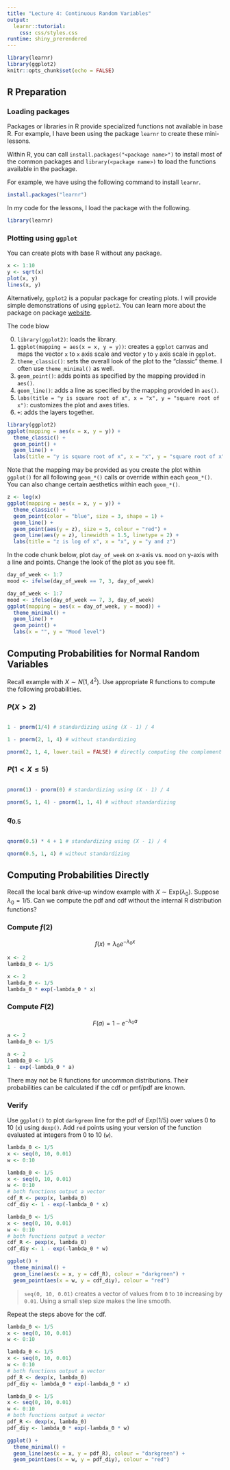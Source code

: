```yaml
---
title: "Lecture 4: Continuous Random Variables"
output: 
  learnr::tutorial:
    css: css/styles.css
runtime: shiny_prerendered
---
```


<!-- 
Before running the document, make sure `learnr` package is available. 
If missing, you can install the package with `install.packages('learnr')`.
-->

```r
library(learnr)
library(ggplot2)
knitr::opts_chunk$set(echo = FALSE)
```


## R Preparation

### Loading packages

Packages or libraries in R provide specialized functions not available in base R.
For example, I have been using the package `learnr` to create these mini-lessons.

Within R, you can call `install.packages("<package name>")` to install most of
the common packages and `library(<package name>)` to load the functions available
in the package.

For example, we have using the following command to install `learnr`.

```r
install.packages("learnr")
```

In my code for the lessons, I load the package with the following.

```r
library(learnr)
```



### Plotting using `ggplot`

You can create plots with base R without any package.

```r
x <- 1:10
y <- sqrt(x)
plot(x, y)
lines(x, y)
```

Alternatively, `ggplot2` is a popular package for creating plots. I will provide
simple demonstrations of using `ggplot2`. You can learn more about the package
on package [website](https://ggplot2.tidyverse.org).

The code blow

0. `library(ggplot2)`: loads the library.
1. `ggplot(mapping = aes(x = x, y = y))`: creates a `ggplot` canvas and maps 
the vector `x` to `x` axis scale and vector `y` to `y` axis scale in `ggplot`.
2. `theme_classic()`: sets the overall look of the plot to the "classic" theme. I often use `theme_minimal()` as well.
3. `geom_point()`: adds points as specified by the mapping provided in `aes()`. 
4. `geom_line()`: adds a line as specified by the mapping provided in `aes()`.
5. `labs(title = "y is square root of x", x = "x", y = "square root of x")`: customizes the plot and axes titles.
6. `+`: adds the layers together.

```r
library(ggplot2)
ggplot(mapping = aes(x = x, y = y)) +
  theme_classic() +
  geom_point() +
  geom_line() +
  labs(title = "y is square root of x", x = "x", y = "square root of x")
```

Note that the mapping may be provided as you create the plot within `ggplot()`
for all following `geom_*()` calls or override within each `geom_*()`. You
can also change certain aesthetics within each `geom_*()`. 

```r
z <- log(x)
ggplot(mapping = aes(x = x, y = y)) +
  theme_classic() +
  geom_point(color = "blue", size = 3, shape = 1) +
  geom_line() +
  geom_point(aes(y = z), size = 5, colour = "red") +
  geom_line(aes(y = z), linewidth = 1.5, linetype = 2) +
  labs(title = "z is log of x", x = "x", y = "y and z")
```


In the code chunk below, plot `day_of_week` on x-axis vs. `mood` on y-axis with 
a line and points. Change the look of the plot as you see fit.


```r
day_of_week <- 1:7
mood <- ifelse(day_of_week == 7, 3, day_of_week)


```

```r
day_of_week <- 1:7
mood <- ifelse(day_of_week == 7, 3, day_of_week)
ggplot(mapping = aes(x = day_of_week, y = mood)) +
  theme_minimal() +
  geom_line() +
  geom_point() +
  labs(x = "", y = "Mood level")

```


## Computing Probabilities for Normal Random Variables

Recall example with $X\sim N\left(1, 4^2\right)$. Use appropriate R functions
to compute the following probabilities.

### $P(X > 2)$


```r

```

```r
1 - pnorm(1/4) # standardizing using (X - 1) / 4
```
```r
1 - pnorm(2, 1, 4) # without standardizing
```
```r
pnorm(2, 1, 4, lower.tail = FALSE) # directly computing the complement of F
```


### $P(1 < X \le 5)$

```r
```

```r
pnorm(1) - pnorm(0) # standardizing using (X - 1) / 4
```
```r
pnorm(5, 1, 4) - pnorm(1, 1, 4) # without standardizing
```

### $q_{0.5}$

```r

```

```r
qnorm(0.5) * 4 + 1 # standardizing using (X - 1) / 4
```
```r
qnorm(0.5, 1, 4) # without standardizing
```


## Computing Probabilities Directly

Recall the local bank drive-up window example with $X\sim \text{Exp}(\lambda_0)$. Suppose $\lambda_0 = 1/5$. Can we compute the pdf and cdf without the internal R distribution functions?

### Compute $f(2)$

$$f(x)=\lambda_0 e^{-\lambda_0 x}$$

```r
x <- 2
lambda_0 <- 1/5
```

```r
x <- 2
lambda_0 <- 1/5
lambda_0 * exp(-lambda_0 * x)
```



### Compute $F(2)$

$$F(a) = 1 - e^{-\lambda_0 a}$$

```r
a <- 2
lambda_0 <- 1/5
```

```r
a <- 2
lambda_0 <- 1/5
1 - exp(-lambda_0 * a)
```


There may not be R functions for uncommon distributions. Their probabilities can be calculated if the cdf or pmf/pdf are known. 

### Verify

Use `ggplot()` to plot `darkgreen` line for the pdf of $Exp(1/5)$ over values 0 to 10 (`x`)
using `dexp()`. Add `red` points using your version of the function evaluated at integers from 0 to 10 (`w`).


```r
lambda_0 <- 1/5
x <- seq(0, 10, 0.01)
w <- 0:10

```

```r
lambda_0 <- 1/5
x <- seq(0, 10, 0.01)
w <- 0:10
# both functions output a vector
cdf_R <- pexp(x, lambda_0) 
cdf_diy <- 1 - exp(-lambda_0 * x)
```

```r
lambda_0 <- 1/5
x <- seq(0, 10, 0.01)
w <- 0:10
# both functions output a vector
cdf_R <- pexp(x, lambda_0) 
cdf_diy <- 1 - exp(-lambda_0 * w)

ggplot() +
  theme_minimal() +
  geom_line(aes(x = x, y = cdf_R), colour = "darkgreen") +
  geom_point(aes(x = w, y = cdf_diy), colour = "red")
```

> `seq(0, 10, 0.01)` creates a vector of values from `0` to `10` increasing by `0.01`. 
Using a small step size makes the line smooth.

Repeat the steps above for the cdf.

```r
lambda_0 <- 1/5
x <- seq(0, 10, 0.01)
w <- 0:10

```

```r
lambda_0 <- 1/5
x <- seq(0, 10, 0.01)
w <- 0:10
# both functions output a vector
pdf_R <- dexp(x, lambda_0) 
pdf_diy <- lambda_0 * exp(-lambda_0 * x)
```

```r
lambda_0 <- 1/5
x <- seq(0, 10, 0.01)
w <- 0:10
# both functions output a vector
pdf_R <- dexp(x, lambda_0) 
pdf_diy <- lambda_0 * exp(-lambda_0 * w)

ggplot() +
  theme_minimal() +
  geom_line(aes(x = x, y = pdf_R), colour = "darkgreen") +
  geom_point(aes(x = w, y = pdf_diy), colour = "red")
```
